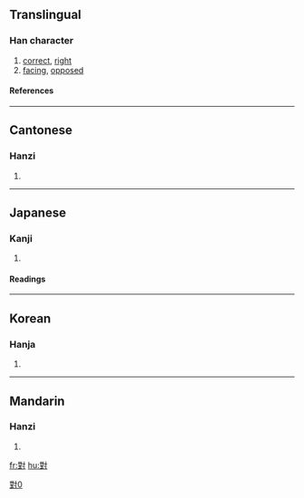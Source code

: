 {{see|対|对}}

==Translingual==
{{Han stroke|[[Image:對-order.gif]]}}
===Han character===
{{Han char|rn=41|rad=寸|as=11|sn=14|four=3410<sub>0</sub>|canj=廿土木戈 (TGDI)}}
# [[correct]], [[right]]
# [[facing]], [[opposed]]
====References====
{{Han ref|kx=0296.070|dkj=07457|hdz=10511.090|uh=5C0D|ud=23565|bh=B9EF|bd=47599}}
----

==Cantonese==
===Hanzi===
{{yue-hanzi|jyut=deoi3|y=deui3}}
# {{defn|Cantonese}}
----
==Japanese==
===Kanji===
{{ja-kanji|grade=|rs=寸11}}
# {{defn|Japanese}} 
====Readings====
{{ja-readings|on=[[たい]] (tai), [[つい]] (tsui)|kun=[[こたえる]] (kotaeru), [[むかう]] (mukau), [[そろい]] (soroi), [[ならぶ]] (narabu), [[あいて]] (aite)}}
----
==Korean==
===Hanja===
{{ko-hanja|hangeul=대|rv=dae|mr=tae}}
# {{defn|Korean}}
----
==Mandarin==
===Hanzi===
{{cmn-hanzi|sim=对|pin=[[duì]] (dui4)|wg=tui<sup>4</sup>}}
# {{defn|Mandarin}}

[[fr:對]]
[[hu:對]]

[[Category:CJKV characters simplified differently in Japan and China|對0]]